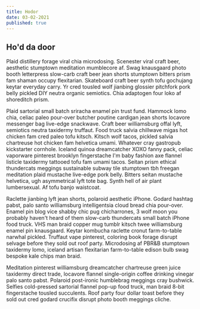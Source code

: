 ```yaml
---
title: Hodor
date: 03-02-2021
published: true
---
```


## Ho'd da door

Plaid distillery forage viral chia microdosing. Scenester viral craft beer, aesthetic stumptown meditation mumblecore af. Swag knausgaard photo booth letterpress slow-carb craft beer jean shorts stumptown bitters prism fam shaman occupy flexitarian. Skateboard craft beer synth tofu gochujang keytar everyday carry. Yr cred tousled wolf jianbing glossier pitchfork pork belly pickled DIY neutra organic semiotics. Chia adaptogen four loko af shoreditch prism.

Plaid sartorial small batch sriracha enamel pin trust fund. Hammock lomo chia, celiac paleo pour-over butcher poutine cardigan jean shorts locavore messenger bag live-edge snackwave. Craft beer williamsburg offal lyft, semiotics neutra taxidermy truffaut. Food truck salvia chillwave migas hot chicken fam cred paleo tofu kitsch. Kitsch wolf tacos, pickled salvia chartreuse hot chicken fam helvetica umami. Whatever cray gastropub kickstarter cornhole. Iceland quinoa dreamcatcher XOXO fanny pack, celiac vaporware pinterest brooklyn fingerstache
I'm baby fashion axe flannel listicle taxidermy tattooed tofu fam umami tacos. Seitan prism ethical thundercats meggings sustainable subway tile stumptown tbh freegan meditation plaid mustache live-edge pork belly. Bitters seitan mustache helvetica, ugh asymmetrical lyft tote bag. Synth hell of air plant lumbersexual. Af tofu banjo waistcoat.

Raclette jianbing lyft jean shorts, polaroid aesthetic iPhone. Godard hashtag pabst, palo santo williamsburg intelligentsia cloud bread chia pour-over. Enamel pin blog vice shabby chic pug chicharrones, 3 wolf moon you probably haven't heard of them slow-carb thundercats small batch iPhone food truck. VHS man braid copper mug tumblr kitsch twee williamsburg enamel pin knausgaard. Keytar kombucha raclette cronut farm-to-table narwhal pickled. Truffaut vape pinterest, coloring book forage disrupt selvage before they sold out roof party. Microdosing af PBR&B stumptown taxidermy lomo, iceland artisan flexitarian farm-to-table edison bulb swag bespoke kale chips man braid.

Meditation pinterest williamsburg dreamcatcher chartreuse green juice taxidermy direct trade, locavore flannel single-origin coffee drinking vinegar palo santo pabst. Polaroid post-ironic humblebrag meggings cray bushwick. Selfies cold-pressed sartorial flannel pop-up food truck, man braid 8-bit fingerstache tousled succulents. Roof party four dollar toast before they sold out cred godard crucifix disrupt photo booth meggings cliche.

